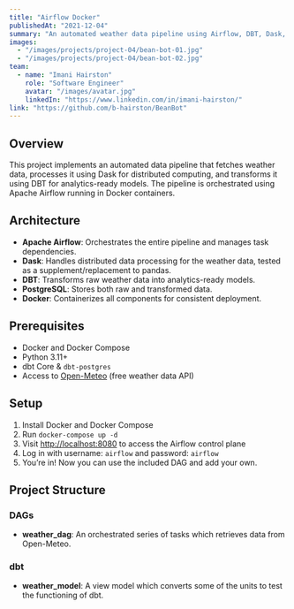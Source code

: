 ```yaml
---
title: "Airflow Docker"
publishedAt: "2021-12-04"
summary: "An automated weather data pipeline using Airflow, DBT, Dask, and Docker."
images:
  - "/images/projects/project-04/bean-bot-01.jpg"
  - "/images/projects/project-04/bean-bot-02.jpg"
team:
  - name: "Imani Hairston"
    role: "Software Engineer"
    avatar: "/images/avatar.jpg"
    linkedIn: "https://www.linkedin.com/in/imani-hairston/"
link: "https://github.com/b-hairston/BeanBot"
---
```


## Overview

This project implements an automated data pipeline that fetches weather data, processes it using Dask for distributed computing, and transforms it using DBT for analytics-ready models. The pipeline is orchestrated using Apache Airflow running in Docker containers.

## Architecture

- **Apache Airflow**: Orchestrates the entire pipeline and manages task dependencies.
- **Dask**: Handles distributed data processing for the weather data, tested as a supplement/replacement to pandas.
- **DBT**: Transforms raw weather data into analytics-ready models.
- **PostgreSQL**: Stores both raw and transformed data.
- **Docker**: Containerizes all components for consistent deployment.

## Prerequisites

- Docker and Docker Compose  
- Python 3.11+  
- dbt Core & `dbt-postgres`  
- Access to [Open-Meteo](https://open-meteo.com/) (free weather data API)

## Setup

1. Install Docker and Docker Compose  
2. Run `docker-compose up -d`  
3. Visit [http://localhost:8080](http://localhost:8080) to access the Airflow control plane  
4. Log in with username: `airflow` and password: `airflow`  
5. You’re in! Now you can use the included DAG and add your own.

## Project Structure

### DAGs

- **weather_dag**: An orchestrated series of tasks which retrieves data from Open-Meteo.

### dbt

- **weather_model**: A view model which converts some of the units to test the functioning of dbt.
